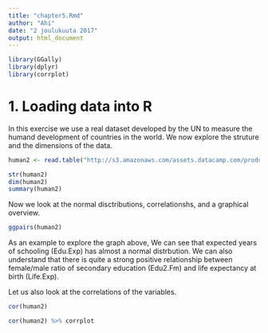 ```yaml
---
title: "chapter5.Rmd"
author: "Ahi"
date: "2 joulukuuta 2017"
output: html_document
---
```


```r
library(GGally)
library(dplyr)
library(corrplot)
```

# 1. Loading data into R

In this exercise we use a real dataset developed by the UN to measure the humand development of countries in the world. 
We now explore the struture and the dimensions of the data.

```r
human2 <- read.table("http://s3.amazonaws.com/assets.datacamp.com/production/course_2218/datasets/human2.txt", sep  =",", header = T)

str(human2)
dim(human2)
summary(human2)
```

Now we look at the normal disctributions, correlationshs, and a graphical overview.  
```r
ggpairs(human2)
```
As an example to explore the graph above, We can see that expected years of schooling (Edu.Exp) has almost a normal distrbution. We can also understand that there is quite a strong positive relationship between female/male ratio of secondary education (Edu2.Fm) and life expectancy at birth (Life.Exp).  

Let us also look at the correlations of the variables.
```r
cor(human2)
```

```r
cor(human2) %>% corrplot
```



